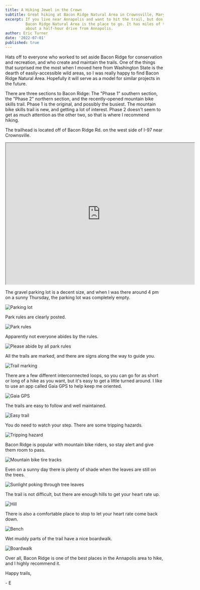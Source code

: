```yaml
---
title: A Hiking Jewel in the Crown
subtitle: Great hiking at Bacon Ridge Natural Area in Crownsville, Maryland
excerpt: If you live near Annapolis and want to hit the trail, but don't have a lot of time, then
         Bacon Ridge Natural Area is the place to go. It has miles of trails in a beautiful woodland setting
         about a half-hour drive from Annapolis.
author: Eric Turner
date: '2022-07-01'
published: true
---
```


Hats off to everyone who worked to set aside Bacon Ridge for conservation and recreation, and who create and maintain the trails.
One of the things that surprised me the most when I moved here from Washington State is the dearth of easily-accessible
wild areas, so I was really happy to find Bacon Ridge Natural Area. Hopefully it will serve as a model
for similar projects in the future.

There are three sections to Bacon Ridge: The "Phase 1" southern section, the
"Phase 2" northern section, and the recently-opened mountain bike skills trail.
Phase 1 is the original, and possibly the busiest. The
mountain bike skills trail is new, and getting a lot of interest. Phase 2 doesn't seem to
get as much attention as the other two, so that is where I recommend hiking.

The trailhead is located off of Bacon Ridge Rd. on the west side of I-97 near Crownsville.

<iframe
    src="https://www.google.com/maps/embed?pb=!1m18!1m12!1m3!1d5522.525591853437!2d-76.62267000340455!3d39.02871086768817!2m3!1f0!2f0!3f0!3m2!1i1024!2i768!4f13.1!3m3!1m2!1s0x89b7f1b8fecc1a9b%3A0x7d24c3db01ee8f19!2sBacon%20Ridge%20Trail%20Head%20-%20Bacon%20Ridge%20Rd%20-%20North%20Parking!5e0!3m2!1sen!2sus!4v1656689826824!5m2!1sen!2sus"
    width="600"
    height="450"
    allowFullScreen=""
    loading="lazy"
    referrerPolicy="no-referrer-when-downgrade"></iframe>

The gravel parking lot is a decent size, and when I was there around 4 pm on a sunny Thursday, the parking lot was completely empty.

![Parking lot](https://i.imgur.com/zYvkfxJ.jpg)

Park rules are clearly posted.

![Park rules](https://i.imgur.com/yR8ghzF.jpg)

Apparently not everyone abides by the rules.

![Please abide by all park rules](https://i.imgur.com/tQ8tif5.jpg)

All the trails are marked, and there are signs along the way to guide you.

![Trail marking](https://i.imgur.com/MEz8WgN.jpg)

There are a few different interconnected loops,
so you can go for as short or long of a hike as you want, but it's easy to get a little turned around. I like to
use an app called Gaia GPS to help keep me oriented.

![Gaia GPS](https://i.imgur.com/vcYPzHt.jpg)

The trails are easy to follow and well maintained.

![Easy trail](https://i.imgur.com/04XRj5j.jpg)

You do need to watch your step. There are some tripping hazards.

![Tripping hazard](https://i.imgur.com/c0lfIxz.jpg)

Bacon Ridge is popular with mountain bike riders, so stay alert and give them room to pass.

![Mountain bike tire tracks](https://i.imgur.com/gy5Hnkb.jpg)

Even on a sunny day there is plenty of shade when the leaves are still on the trees.

![Sunlight poking through tree leaves](https://i.imgur.com/uYk2Lk8.jpg)

The trail is not difficult, but there are enough hills to get your heart rate up.

![Hill](https://i.imgur.com/xMrmsDT.jpg)

There is also a comfortable place to stop to let your heart rate come back down.

![Bench](https://i.imgur.com/OuV0tFO.jpg)

Wet muddy parts of the trail have a nice boardwalk.

![Boardwalk](https://i.imgur.com/gfzipkX.jpg)

Over all, Bacon Ridge is one of the best places in the Annapolis area to hike, and I highly recommend it.

Happy trails,

\- E

